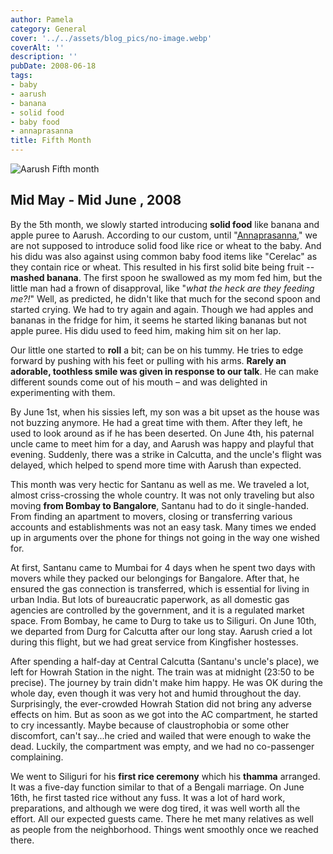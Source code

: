 ```yaml
---
author: Pamela
category: General
cover: '../../assets/blog_pics/no-image.webp'
coverAlt: ''
description: ''
pubDate: 2008-06-18
tags:
- baby
- aarush
- banana
- solid food
- baby food
- annaprasanna
title: Fifth Month
---
```



<Image src={pic1} alt="Aarush Fifth month"/>

## Mid May  - Mid June , 2008  

By the 5th month, we slowly started introducing **solid food** like banana and apple puree to Aarush. According to our custom, until "[Annaprasanna](http://aarush.santm.com/gallery3/index.php/Annaprasanna)," we are not supposed to introduce solid food like rice or wheat to the baby. And his didu was also against using common baby food items like "Cerelac" as they contain rice or wheat. This resulted in his first solid bite being fruit -- **mashed banana**. The first spoon he swallowed as my mom fed him, but the little man had a frown of disapproval, like "*what the heck are they feeding me?!*" Well, as predicted, he didn't like that much for the second spoon and started crying. We had to try again and again. Though we had apples and bananas in the fridge for him, it seems he started liking bananas but not apple puree. His didu used to feed him, making him sit on her lap.

Our little one started to **roll** a bit; can be on his tummy. He tries to edge forward by pushing with his feet or pulling with his arms. **Rarely an adorable, toothless smile was given in response to our talk**. He can make different sounds come out of his mouth – and was delighted in experimenting with them.

By June 1st, when his sissies left, my son was a bit upset as the house was not buzzing anymore. He had a great time with them. After they left, he used to look around as if he has been deserted. On June 4th, his paternal uncle came to meet him for a day, and Aarush was happy and playful that evening. Suddenly, there was a strike in Calcutta, and the uncle's flight was delayed, which helped to spend more time with Aarush than expected.

This month was very hectic for Santanu as well as me. We traveled a lot, almost criss-crossing the whole country. It was not only traveling but also moving **from Bombay to Bangalore**, Santanu had to do it single-handed. From finding an apartment to movers, closing or transferring various accounts and establishments was not an easy task. Many times we ended up in arguments over the phone for things not going in the way one wished for.

At first, Santanu came to Mumbai for 4 days when he spent two days with movers while they packed our belongings for Bangalore. After that, he ensured the gas connection is transferred, which is essential for living in urban India. But lots of bureaucratic paperwork, as all domestic gas agencies are controlled by the government, and it is a regulated market space. From Bombay, he came to Durg to take us to Siliguri. On June 10th, we departed from Durg for Calcutta after our long stay. Aarush cried a lot during this flight, but we had great service from Kingfisher hostesses.

After spending a half-day at Central Calcutta (Santanu's uncle's place), we left for Howrah Station in the night. The train was at midnight (23:50 to be precise). The journey by train didn't make him happy. He was OK during the whole day, even though it was very hot and humid throughout the day. Surprisingly, the ever-crowded Howrah Station did not bring any adverse effects on him. But as soon as we got into the AC compartment, he started to cry incessantly. Maybe because of claustrophobia or some other discomfort, can't say...he cried and wailed that were enough to wake the dead. Luckily, the compartment was empty, and we had no co-passenger complaining.

We went to Siliguri for his **first rice ceremony** which his **thamma** arranged. It was a five-day function similar to that of a Bengali marriage. On June 16th, he first tasted rice without any fuss. It was a lot of hard work, preparations, and although we were dog tired, it was well worth all the effort. All our expected guests came. There he met many relatives as well as people from the neighborhood. Things went smoothly once we reached there.